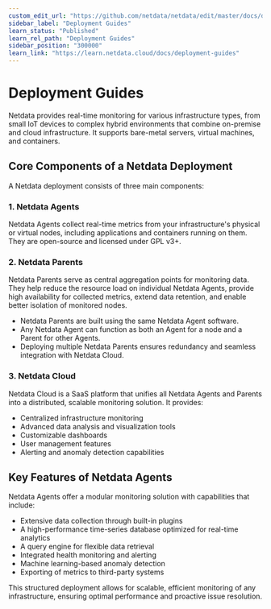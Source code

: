 ```yaml
---
custom_edit_url: "https://github.com/netdata/netdata/edit/master/docs/deployment-guides/README.md"
sidebar_label: "Deployment Guides"
learn_status: "Published"
learn_rel_path: "Deployment Guides"
sidebar_position: "300000"
learn_link: "https://learn.netdata.cloud/docs/deployment-guides"
---
```


# Deployment Guides

Netdata provides real-time monitoring for various infrastructure types, from small IoT devices to complex hybrid environments that combine on-premise and cloud infrastructure. It supports bare-metal servers, virtual machines, and containers.

## Core Components of a Netdata Deployment

A Netdata deployment consists of three main components:

### 1. Netdata Agents

Netdata Agents collect real-time metrics from your infrastructure's physical or virtual nodes, including applications and containers running on them. They are open-source and licensed under GPL v3+.

### 2. Netdata Parents

Netdata Parents serve as central aggregation points for monitoring data. They help reduce the resource load on individual Netdata Agents, provide high availability for collected metrics, extend data retention, and enable better isolation of monitored nodes.

- Netdata Parents are built using the same Netdata Agent software.
- Any Netdata Agent can function as both an Agent for a node and a Parent for other Agents.
- Deploying multiple Netdata Parents ensures redundancy and seamless integration with Netdata Cloud.

### 3. Netdata Cloud

Netdata Cloud is a SaaS platform that unifies all Netdata Agents and Parents into a distributed, scalable monitoring solution. It provides:

- Centralized infrastructure monitoring
- Advanced data analysis and visualization tools
- Customizable dashboards
- User management features
- Alerting and anomaly detection capabilities

## Key Features of Netdata Agents

Netdata Agents offer a modular monitoring solution with capabilities that include:

- Extensive data collection through built-in plugins
- A high-performance time-series database optimized for real-time analytics
- A query engine for flexible data retrieval
- Integrated health monitoring and alerting
- Machine learning-based anomaly detection
- Exporting of metrics to third-party systems

This structured deployment allows for scalable, efficient monitoring of any infrastructure, ensuring optimal performance and proactive issue resolution.
